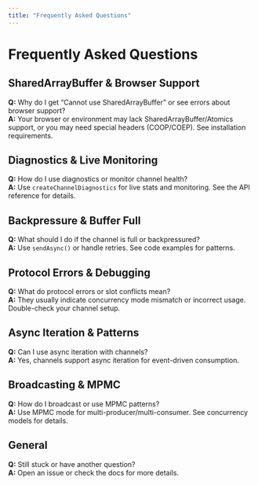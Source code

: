 ```yaml
---
title: "Frequently Asked Questions"
---
```


# Frequently Asked Questions

## SharedArrayBuffer & Browser Support

**Q:** Why do I get “Cannot use SharedArrayBuffer” or see errors about browser support?  
**A:** Your browser or environment may lack SharedArrayBuffer/Atomics support, or you may need special headers (COOP/COEP). See installation requirements.

## Diagnostics & Live Monitoring

**Q:** How do I use diagnostics or monitor channel health?  
**A:** Use `createChannelDiagnostics` for live stats and monitoring. See the API reference for details.

## Backpressure & Buffer Full

**Q:** What should I do if the channel is full or backpressured?  
**A:** Use `sendAsync()` or handle retries. See code examples for patterns.

## Protocol Errors & Debugging

**Q:** What do protocol errors or slot conflicts mean?  
**A:** They usually indicate concurrency mode mismatch or incorrect usage. Double-check your channel setup.

## Async Iteration & Patterns

**Q:** Can I use async iteration with channels?  
**A:** Yes, channels support async iteration for event-driven consumption.

## Broadcasting & MPMC

**Q:** How do I broadcast or use MPMC patterns?  
**A:** Use MPMC mode for multi-producer/multi-consumer. See concurrency models for details.

## General

**Q:** Still stuck or have another question?  
**A:** Open an issue or check the docs for more details.
